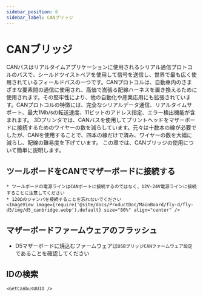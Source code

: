 ```yaml
---
sidebar_position: 6
sidebar_label: CANブリッジ
---
```






# CANブリッジ

CANバスはリアルタイムアプリケーションに使用されるシリアル通信プロトコルのバスで、シールドツイストペアを使用して信号を送信し、世界で最も広く使用されているフィールドバスの一つです。CANプロトコルは、自動車内のさまざまな要素間の通信に使用され、高価で嵩張る配線ハーネスを置き換えるために使用されます。その堅牢性により、他の自動化や産業応用にも拡張されています。CANプロトコルの特徴には、完全なシリアルデータ通信、リアルタイムサポート、最大1Mb/sの転送速度、11ビットのアドレス指定、エラー検出機能が含まれます。
3Dプリンタでは、CANバスを使用してプリントヘッドをマザーボードに接続するためのワイヤーの数を減らしています。元々は十数本の線が必要でしたが、CANを使用することで、四本の線だけで済み、ワイヤーの数を大幅に減らし、配線の難易度を下げています。
この章では、CANブリッジの使用について簡単に説明します。

## ツールボードをCANでマザーボードに接続する

    * ツールボードの電源ラインはCANポートに接続するのではなく、12V-24V電源ラインに接続することに注意してください
    * 120Ωのジャンパを接続することを忘れないでください
    <ImageView image={require('@site/docs/ProductDoc/MainBoard/fly-d/fly-d5/img/d5_canbridge.webp').default} size="80%" align="center" />

## マザーボードファームウェアのフラッシュ

* D5マザーボードに焼込むファームウェアは`USBブリッジCANファームウェア設定`であることを確認してください


## IDの検索

    <GetCanbusUUID />
